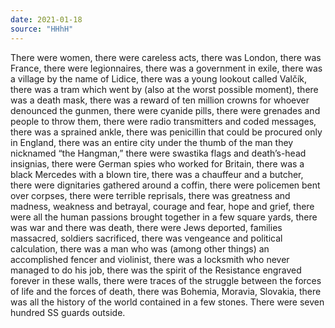 ```yaml
---
date: 2021-01-18
source: "HHhH"
---
```


There were women, there were careless acts, there was London, there was France, there were legionnaires, there was a government in exile, there was a village by the name of Lidice, there was a young lookout called Valčík, there was a tram which went by (also at the worst possible moment), there was a death mask, there was a reward of ten million crowns for whoever denounced the gunmen, there were cyanide pills, there were grenades and people to throw them, there were radio transmitters and coded messages, there was a sprained ankle, there was penicillin that could be procured only in England, there was an entire city under the thumb of the man they nicknamed “the Hangman,” there were swastika flags and death’s-head insignias, there were German spies who worked for Britain, there was a black Mercedes with a blown tire, there was a chauffeur and a butcher, there were dignitaries gathered around a coffin, there were policemen bent over corpses, there were terrible reprisals, there was greatness and madness, weakness and betrayal, courage and fear, hope and grief, there were all the human passions brought together in a few square yards, there was war and there was death, there were Jews deported, families massacred, soldiers sacrificed, there was vengeance and political calculation, there was a man who was (among other things) an accomplished fencer and violinist, there was a locksmith who never managed to do his job, there was the spirit of the Resistance engraved forever in these walls, there were traces of the struggle between the forces of life and the forces of death, there was Bohemia, Moravia, Slovakia, there was all the history of the world contained in a few stones. There were seven hundred SS guards outside.
